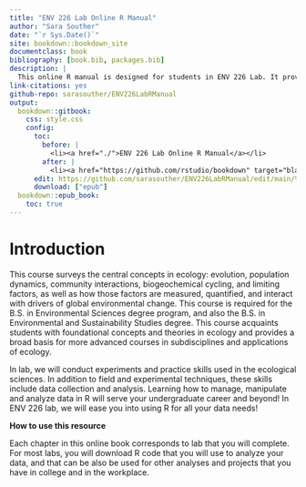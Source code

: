 ```yaml
---
title: "ENV 226 Lab Online R Manual"
author: "Sara Souther"
date: "`r Sys.Date()`"
site: bookdown::bookdown_site
documentclass: book
bibliography: [book.bib, packages.bib]
description: |
  This online R manual is designed for students in ENV 226 Lab. It provides an introduction to using R for ecological data analysis, focusing on practical exercises and coding tutorials.
link-citations: yes
github-repo: sarasouther/ENV226LabRManual
output:
  bookdown::gitbook:
    css: style.css
    config:
      toc:
        before: |
          <li><a href="./">ENV 226 Lab Online R Manual</a></li>
        after: |
          <li><a href="https://github.com/rstudio/bookdown" target="blank">Published with bookdown</a></li>
      edit: https://github.com/sarasouther/ENV226LabRManual/edit/main/%s
      download: ["epub"]
  bookdown::epub_book:
    toc: true
---
```

# Introduction

This course surveys the central concepts in ecology: evolution, population dynamics, community interactions, biogeochemical cycling, and limiting factors, as well as how those factors are measured, quantified, and interact with drivers of global environmental change. This course is required for the B.S. in Environmental Sciences degree program, and also the B.S. in Environmental and Sustainability Studies degree. This course acquaints students with foundational concepts and theories in ecology and provides a broad basis for more advanced courses in subdisciplines and applications of ecology. 

In lab, we will conduct experiments and practice skills used in the ecological sciences. In addition to field and experimental techniques, these skills include data collection and analysis. Learning how to manage, manipulate and analyze data in R will serve your undergraduate career and beyond! In ENV 226 lab, we will ease you into using R for all your data needs!

**How to use this resource**

Each chapter in this online book corresponds to lab that you will complete. For most labs, you will download R code that you will use to analyze your data, and that can be also be used for other analyses and projects that you have in college and in the workplace.
